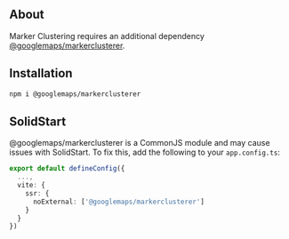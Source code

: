 <MDXHeader title="Marker Clustering" description="A filterable list of markers that are clustered together." />

<ComponentPreview name="marker-clustering" />

## About

Marker Clustering requires an additional dependency [@googlemaps/markerclusterer](https://www.npmjs.com/package/@googlemaps/markerclusterer).

## Installation

```bash
npm i @googlemaps/markerclusterer
```

## SolidStart

@googlemaps/markerclusterer is a CommonJS module and may cause issues with SolidStart. To fix this, add the following to your `app.config.ts`:

```ts {3-7}
export default defineConfig({
  ...,
  vite: {
    ssr: {
      noExternal: ['@googlemaps/markerclusterer']
    }
  }
})
```
